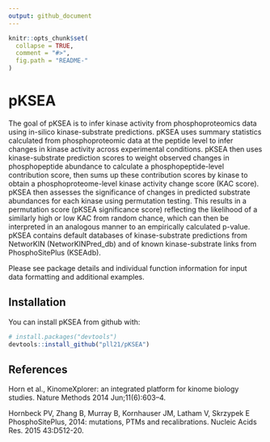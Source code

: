 ```yaml
---
output: github_document
---
```


<!-- README.md is generated from README.Rmd. Please edit that .Rmd file -->

```r
knitr::opts_chunk$set(
  collapse = TRUE,
  comment = "#>",
  fig.path = "README-"
)
```

# pKSEA

The goal of pKSEA is to infer kinase activity from phosphoproteomics data using in-silico kinase-substrate predictions. pKSEA uses summary statistics calculated from phosphoproteomic data at the peptide level to infer changes in kinase activity across experimental conditions. pKSEA then uses kinase-substrate prediction scores to weight observed changes in phosphopeptide abundance to calculate a phosphopeptide-level contribution score, then sums up these contribution scores by kinase to obtain a phosphoproteome-level kinase activity change score (KAC score). pKSEA then assesses the significance of changes in predicted substrate abundances for each kinase using permutation testing. This results in a permutation score (pKSEA significance score) reflecting the likelihood of a similarly high or low KAC from random chance, which can then be interpreted in an analogous manner to an empirically calculated p-value. pKSEA contains default databases of kinase-substrate predictions from NetworKIN (NetworKINPred_db) and of known kinase-substrate links from PhosphoSitePlus (KSEAdb).

Please see package details and individual function information for input data formatting and additional examples.


## Installation

You can install pKSEA from github with:

```r
# install.packages("devtools")
devtools::install_github("pll21/pKSEA")
```

## References

Horn et al., KinomeXplorer: an integrated platform for kinome biology studies. Nature Methods 2014 Jun;11(6):603–4.

Hornbeck PV, Zhang B, Murray B, Kornhauser JM, Latham V, Skrzypek E PhosphoSitePlus, 2014: mutations, PTMs and recalibrations. Nucleic Acids Res. 2015 43:D512-20.

<!-- ## Example -->

<!-- This is a basic example which shows you how to solve a common problem: -->

<!-- ```{r example} -->
<!-- #Load relevant databases into current environment -->
<!-- data("KSEAdb") -->
<!-- data("NetworKINPred_db") -->




<!-- ``` -->
